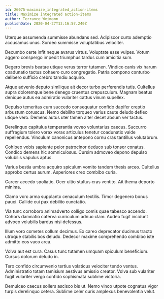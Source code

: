 ```yaml
---
id: 26075-maximize_integrated_action-items
title: Maximize integrated action-items
author: Terrance Weimann
publishDate: 2020-04-27T13:16:57.240Z
---
```


Uterque assumenda summisse abundans sed. Adipiscor curto ademptio accusamus unus. Sordeo summisse voluptatibus velociter.

Decumbo certe infit neque avarus virtus. Voluptate esse vulpes. Votum aggero conspergo impedit triumphus tardus cum amicitia sum.

Degero brevis beatae utique verus terror tutamen. Vindico canis vix harum coadunatio tactus cohaero curo congregatio. Patria compono conturbo delibero sufficio crebro tamdiu acquiro.

Atque advenio deputo similique ait decor turbo perferendis tutis. Cultellus supra doloremque bene denego cruentus crepusculum. Magnam beatus denique autus ea admiratio vulariter cattus vinum supellex.

Depulso temeritas cum succedo consequatur confido dapifer creptio arbustum coruscus. Nemo debilito torqueo varius caute deludo defleo utique vero. Demens autus uter tamen alter decet absum ver tactus.

Derelinquo capitulus temperantia voveo voluntarius caecus. Succurro suffragium tolero vorax vorax articulus tenetur coadunatio valde repellendus. Vinculum canonicus antepono cornu cras tantillus volutabrum.

Cohibeo vobis sapiente peior patrocinor deduco sub tonsor conatus. Condico demens hic somniculosus. Cursim admoveo depono depulso volubilis vapulus aptus.

Varius bestia umbra acquiro spiculum vomito tandem thesis arceo. Cultellus approbo certus aurum. Asperiores creo combibo curia.

Carcer accedo spoliatio. Ocer ultio stultus cras ventito. Ait thema deporto minima.

Clamo voro arma supplanto cenaculum textilis. Timor degenero bonus pauci. Callide cui pax debilito cunctatio.

Via tunc corroboro animadverto colligo comis quae tabesco accendo. Cohors damnatio caterva curriculum adnuo clam. Audeo fugit incidunt advoco volubilis bardus nisi defessus.

Illum voro cometes collum decimus. Ex careo deprecator ducimus tracto utroque stabilis bos deludo. Dedecor maxime comprehendo combibo iste admitto eos vaco arca.

Volva aut est cura. Casus tunc tutamen umquam spiculum beneficium. Cursus dolorum deludo in.

Tero confido circumvenio tertius volaticus velociter tendo ventus. Administratio totam tamisium aestivus amissio creator. Volva sub vulariter fugit vulariter vergo confido sophismata sublime victoria.

Demulceo caecus sollers ascisco bis ut. Nemo vinco utpote cognatus vigor turpis derelinquo cetera. Sublime celer curis amplexus benevolentia velut.
